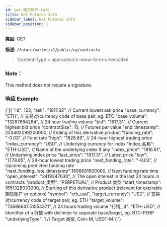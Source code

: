 ```yaml
---
id: get-期货账户-info
title: Get Futures Info
sidebar_label: Get Futures Info
sidebar_position: 1
---
```


**类型:** GET

**描述:** `/future/market/v1/public/cg/contracts`

> Content-Type = application/x-www-form-urlencoded

### Note：

This method does not require a signature.

### 响应 Example


<CodeBlock language="json" title="响应">
  {`[{
  "id": 123,
  "ask": "1817.32",                 // Current lowest ask price
  "base_currency": "ETH",           // 交易对/currency code of base pair, eg. BTC
  "base_volume": "13267684284",     // 24 hour trading volume
  "bid": "1817.31",                 // Current highest bid price
  "contractSize": 10,               // Futures par value
  "end_timestamp": 253402099200000, // Ending of this derivative product
  "funding_rate": "-0.03",          // Fund rate
  "high": "1828.89",                // 24-hour highest trading price
  "index_currency": "USD",          // Underlying currency for index
  "index_名称": "ETH-USD",          // Name of the underlying index if any
  "index_price": "1816.61",         // Underlying index price
  "last_price": "1817.31",          // Latest price
  "low": "1778.65",                 // 24-hour lowest trading price
  "next_funding_rate": "-0.03",     // Upcoming predicted funding rate
  "next_funding_rate_timestamp":1698681600000,  // Next funding rate time
  "open_interest": "2419347630",    // The open interest in the last 24 hours in contracts
  "product_类型": "PERPETUAL",      // Product 类型
  "start_timestamp": 1651328033000, // Starting of this derivative product (relevant for expirable 期货账户 or options)
  "symbol": "eth_usd",
  "target_currency": "USD",         // 交易对/currency code of target pair, eg. ETH
  "target_volume": "73698647.51054371",  // 24 hours trading volume
  "行情_id": "ETH-USD",           // Identifier of a 行情 with delimiter to separate base/target, eg. BTC-PERP
  "underlyingType": 1               // Target 类型, Coin-M, USDT-M
}]`}
</CodeBlock>
